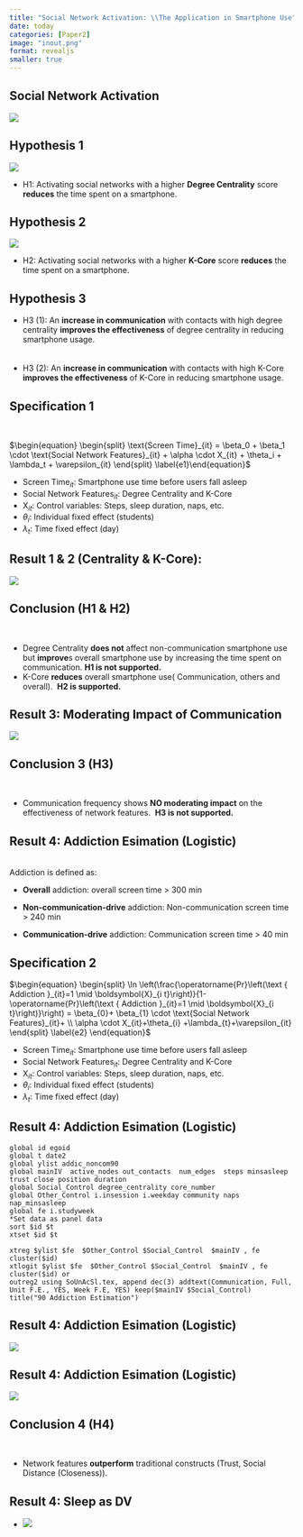 ```yaml
---
title: "Social Network Activation: \\The Application in Smartphone Use"
date: today
categories: [Paper2]
image: "inout.png"
format: revealjs
smaller: true
---
```


## Social Network Activation

![](inout.png){fig-align="center"}

## Hypothesis 1

![](images/centrality-01.png){fig-align="center"}

-   H1: Activating social networks with a higher **Degree Centrality** score **reduces** the time spent on a smartphone.

## Hypothesis 2

![](images/core_number.png){fig-align="center"}

-   H2: Activating social networks with a higher **K-Core** score **reduces** the time spent on a smartphone.

## Hypothesis 3

-   H3 (1): An **increase in communication** with contacts with high degree centrality **improves the effectiveness** of degree centrality in reducing smartphone usage. <br /> <br /> <br />
-   H3 (2): An **increase in communication** with contacts with high K-Core **improves the effectiveness** of K-Core in reducing smartphone usage.

## Specification 1

\

$\begin{equation} \begin{split} \text{Screen Time}_{it} = \beta_0 + \beta_1 \cdot \text{Social Network Features}_{it} + \alpha \cdot X_{it} + \theta_i + \lambda_t + \varepsilon_{it} \end{split} \label{e1}\end{equation}$\

-   $\text{Screen Time}_{it}$: Smartphone use time before users fall asleep
-   $\text{Social Network Features}_{it}$: Degree Centrality and K-Core
-   $\text{X}_{it}$: Control variables: Steps, sleep duration, naps, etc.
-   $\theta_i$: Individual fixed effect (students)
-   $\lambda_t$: Time fixed effect (day)

## Result 1 & 2 (Centrality & K-Core):

![](images/2table5.png){fig-align="center"}

## Conclusion (H1 & H2)

 

::: incremental
-   Degree Centrality **does not** affect non-communication smartphone use but **improve**s overall smartphone use by increasing the time spent on communication. **H1 is not supported.**
-   K-Core **reduces** overall smartphone use( Communication, others and overall).  **H2 is supported.**
:::

## Result 3: Moderating Impact of Communication

![](images/2table6.png){fig-align="center"}

## Conclusion 3 (H3)

 

::: incremental
-   Communication frequency shows **NO moderating impact** on the effectiveness of network features.  **H3 is not supported.**
:::

## Result 4: Addiction Esimation (Logistic)

\
Addiction is defined as:

-   **Overall** addiction: overall screen time \> 300 min

-   **Non-communication-drive** addiction: Non-communication screen time \> 240 min

-   **Communication-drive** addiction: Communication screen time \> 40 min

## Specification 2

$\begin{equation} \begin{split} \ln \left(\frac{\operatorname{Pr}\left(\text { Addiction }_{it}=1 \mid \boldsymbol{X}_{i t}\right)}{1-\operatorname{Pr}\left(\text { Addiction }_{it}=1 \mid \boldsymbol{X}_{i t}\right)}\right) = \beta_{0}+ \beta_{1} \cdot \text{Social Network Features}_{it}+ \\ \alpha \cdot X_{it}+\theta_{i} +\lambda_{t}+\varepsilon_{it} \end{split} \label{e2} \end{equation}$\

-   $\text{Screen Time}_{it}$: Smartphone use time before users fall asleep
-   $\text{Social Network Features}_{it}$: Degree Centrality and K-Core
-   $\text{X}_{it}$: Control variables: Steps, sleep duration, naps, etc.
-   $\theta_i$: Individual fixed effect (students)
-   $\lambda_t$: Time fixed effect (day)

## Result 4: Addiction Esimation (Logistic)

``` .python
global id egoid
global t date2
global ylist addic_noncom90
global mainIV  active_nodes out_contacts  num_edges  steps minsasleep trust close position duration
global Social_Control degree_centrality core_number
global Other_Control i.insession i.weekday community naps nap_minsasleep
global fe i.studyweek
*Set data as panel data
sort $id $t
xtset $id $t

xtreg $ylist $fe  $Other_Control $Social_Control  $mainIV , fe cluster($id) 
xtlogit $ylist $fe  $Other_Control $Social_Control  $mainIV , fe cluster($id) or
outreg2 using SoUnAcSl.tex, append dec(3) addtext(Communication, Full, Unit F.E., YES, Week F.E, YES) keep($mainIV $Social_Control)  title("90 Addiction Estimation")
```

## Result 4: Addiction Esimation (Logistic)

![](images/addiction.png){fig-align="center"}

## Result 4: Addiction Esimation (Logistic)

![](images/addiction2-02.png){fig-align="center"}

## Conclusion 4 (H4)

 

::: incremental
-   Network features **outperform** traditional constructs (Trust, Social Distance (Closeness)).
:::

## Result 4: Sleep as DV

-   ![](images/2sleep.png){fig-align="center"}

